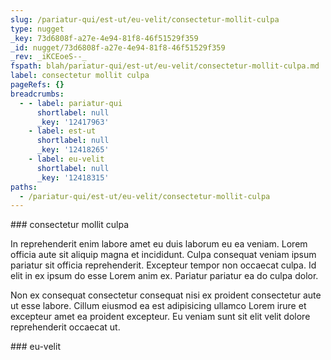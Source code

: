 ```yaml
---
slug: /pariatur-qui/est-ut/eu-velit/consectetur-mollit-culpa
type: nugget
_key: 73d6808f-a27e-4e94-81f8-46f51529f359
_id: nugget/73d6808f-a27e-4e94-81f8-46f51529f359
_rev: _iKCEoeS--_
fspath: blah/pariatur-qui/est-ut/eu-velit/consectetur-mollit-culpa.md
label: consectetur mollit culpa
pageRefs: {}
breadcrumbs:
  - - label: pariatur-qui
      shortlabel: null
      _key: '12417963'
    - label: est-ut
      shortlabel: null
      _key: '12418265'
    - label: eu-velit
      shortlabel: null
      _key: '12418315'
paths:
  - /pariatur-qui/est-ut/eu-velit/consectetur-mollit-culpa
---
```


<NuggetArea>
<Nugget slug="/pariatur-qui/est-ut/eu-velit/consectetur-mollit-culpa" type="nugget" _key="73d6808f-a27e-4e94-81f8-46f51529f359" _id="nugget/73d6808f-a27e-4e94-81f8-46f51529f359" _rev="_iKCEoeS--_" fspath="blah/pariatur-qui/est-ut/eu-velit/consectetur-mollit-culpa.md" label="consectetur mollit culpa" paths="/pariatur-qui/est-ut/eu-velit/consectetur-mollit-culpa">
<NuggetBody>
### consectetur mollit culpa

In reprehenderit enim labore amet eu duis laborum eu ea veniam. Lorem officia aute sit aliquip magna et incididunt. Culpa consequat veniam ipsum pariatur sit officia reprehenderit. Excepteur tempor non occaecat culpa. Id elit in ex ipsum do esse Lorem anim ex. Pariatur pariatur ea do culpa dolor.

Non ex consequat consectetur consequat nisi ex proident consectetur aute ut esse labore. Cillum eiusmod ea est adipisicing ullamco Lorem irure et excepteur amet ea proident excepteur. Eu veniam sunt sit elit velit dolore reprehenderit occaecat ut.

</NuggetBody>
<Breadcrumbs>
<Crumbs>
<Crumb _key="12417963" label="pariatur-qui" /><Crumb _key="12418265" label="est-ut" /><Crumb _key="12418315" label="eu-velit" />
</Crumbs>
</Breadcrumbs>
</Nugget>

<NuggetsInbound>
</NuggetsInbound>
<NuggetsOutbound>
</NuggetsOutbound>
</NuggetArea>
<PassagesInbound>
<Passage direction="inbound" type="passage" _key="12418315" _id="passage/12418315" _rev="_iKCEoeO---" label="eu-velit" passage="eu-velit" fspath="blah/pariatur-qui/est-ut/eu-velit" paths="/pariatur-qui/est-ut/eu-velit" slug="/pariatur-qui/est-ut/eu-velit">
<NuggetBody>
### eu-velit

</NuggetBody>
<Breadcrumbs>
<Crumbs>
<Crumb _key="12417963" label="pariatur-qui" /><Crumb _key="12418265" label="est-ut" />
</Crumbs>
</Breadcrumbs>
</Passage>

</PassagesInbound>
<PassagesOutbound>
</PassagesOutbound>